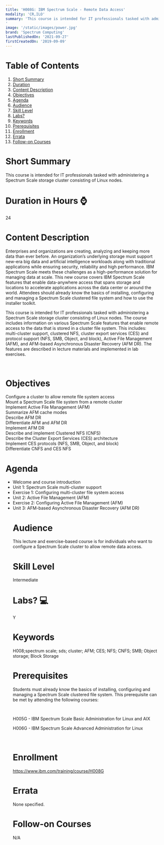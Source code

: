 ```yaml
---
title: 'H008G: IBM Spectrum Scale - Remote Data Access'
modality: 'CR,ILO'
summary: 'This course is intended for IT professionals tasked with administering a Spectrum Scale storage cluster consisting of Linux nodes. 
'
image: '/static/images/power.jpg'
brand: 'Spectrum Computing'
lastPublishedOn: '2021-09-27'
firstCreatedOn: '2019-09-09'
---
```

# Table of Contents
1.  [Short Summary](#short-summary)
2.  [Duration](#duration-in-hours-)
3.  [Content Description](#content-description)
4.  [Objectives](#objectives)
5.  [Agenda](#agenda)
6.  [Audience](#audience)
7.  [Skill Level](#skill-level)
8.  [Labs?](#labs-)
9.  [Keywords](#keywords)
10. [Prerequisites](#prerequisites)
11. [Enrollment](#enrollment)
12. [Errata](#errata)
13. [Follow-on Courses](#follow-on-courses)

# Short Summary
This course is intended for IT professionals tasked with administering a Spectrum Scale storage cluster consisting of Linux nodes. 


# Duration in Hours ⌚
24

# Content Description
<p>Enterprises and organizations are creating, analyzing and keeping more data than ever before. An organization’s underlying storage must support new-era big data and artificial intelligence workloads along with traditional applications while ensuring security, reliability and high performance. IBM Spectrum Scale meets these challenges as a high-performance solution for managing data at scale. This new course covers IBM Spectrum Scale features that enable data-anywhere access that spans storage and locations to accelerate applications across the data center or around the world. Attendees should already know the basics of installing, configuring and managing a Spectrum Scale clustered file system and how to use the installer toolkit.</p><p>This course is intended for IT professionals tasked with administering a Spectrum Scale storage cluster consisting of Linux nodes. The course includes information on various Spectrum Scale features that enable remote access to the data that is stored in a cluster file system. This includes: multi-cluster support, clustered NFS, cluster export services (CES) and protocol support (NFS, SMB, Object, and block), Active File Management (AFM), and AFM-based Asynchronous Disaster Recovery (AFM DR). The features are described in lecture materials and implemented in lab exercises.</p><p>&nbsp;</p>

# Objectives
<p>Configure a cluster to allow remote file system access<br />Mount a Spectrum Scale file system from a remote cluster<br />Implement Active File Management (AFM)<br />Summarize AFM cache modes<br />Describe AFM DR<br />Differentiate AFM and AFM DR<br />Implement AFM DR<br />Describe and implement Clustered NFS (CNFS)<br />Describe the Cluster Export Services (CES) architecture<br />Implement CES protocols (NFS, SMB, Object, and block)<br />Differentiate CNFS and CES NFS</p>

# Agenda
<ul /><li />Welcome and course introduction<li />Unit 1: Spectrum Scale multi-cluster support<li />Exercise 1: Configuring multi-cluster file system access<li />Unit 2: Active File Management (AFM)<li />Exercise 2: Configuring Active File Management (AFM)<li />Unit 3: AFM-based Asynchronous Disaster Recovery (AFM DR)

# Audience
<p>This lecture and exercise-based course is for individuals who want to configure a Spectrum Scale cluster to allow remote data access.</p>

# Skill Level
Intermediate        

# Labs? 💻
Y

# Keywords
H008;spectrum scale; sds; cluster; AFM; CES; NFS; CNFS; SMB; Object storage; Block Storage



# Prerequisites
<p>Students must already know the basics of installing, configuring and managing a Spectrum Scale clustered file system. This prerequisite can be met by attending the following courses:</p><p>&nbsp;</p><p>H005G - IBM Spectrum Scale Basic Administration for Linux and AIX</p><p>H006G - IBM Spectrum Scale Advanced Administration for Linux</p><p>&nbsp;</p>

# Enrollment
https://www.ibm.com/training/course/H008G

# Errata
None specified.

# Follow-on Courses
N/A

